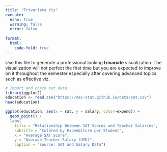 ```yaml
---
title: "Trivariate Viz"
execute:
  echo: true
  warning: false
  error: false
  
format:
  html:
    code-fold: true
---
```


Use this file to generate a professional looking **trivariate** visualization.  The visualization will not perfect the first time but you are expected to improve on it throughout the semester especially after covering advanced topics such as effective viz.

```r
# Import and check out data
library(ggplot2)
education <- read.csv("https://mac-stat.github.io/data/sat.csv")
head(education)
```
```r
ggplot(education, aes(x = sat, y = salary, color=expend)) +
  geom_point() +
  labs(
    title = "Relationship Between SAT Scores and Teacher Salaries",
    subtitle = "Colored by Expenditure per Student",
    x = "Average SAT Score",
    y = "Average Teacher Salary (USD)",
    caption = "Source: SAT and Salary Data")
```


